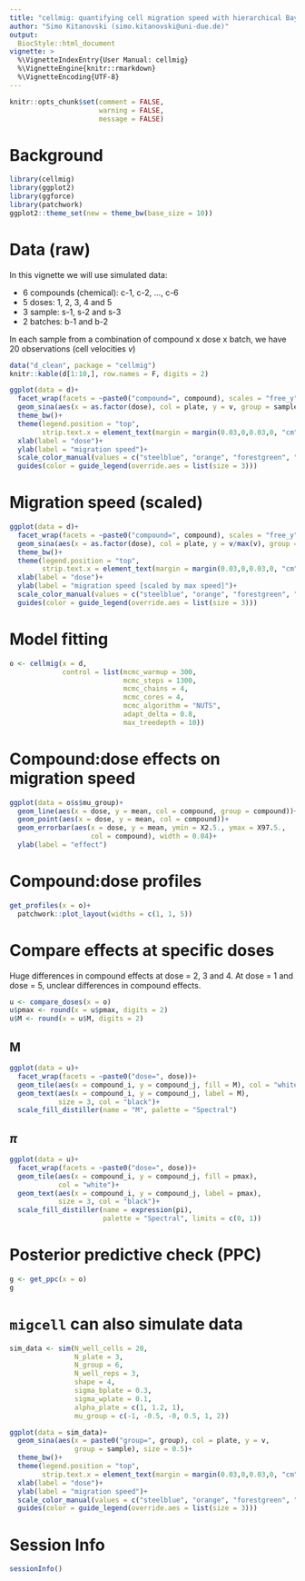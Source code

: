 ```yaml
---
title: "cellmig: quantifying cell migration speed with hierarchical Bayesian models"
author: "Simo Kitanovski (simo.kitanovski@uni-due.de)"
output:
  BiocStyle::html_document
vignette: >
  %\VignetteIndexEntry{User Manual: cellmig}
  %\VignetteEngine{knitr::rmarkdown}
  %\VignetteEncoding{UTF-8}
---
```



```r
knitr::opts_chunk$set(comment = FALSE, 
                      warning = FALSE, 
                      message = FALSE)
```


# Background

```r
library(cellmig)
library(ggplot2)
library(ggforce)
library(patchwork)
ggplot2::theme_set(new = theme_bw(base_size = 10))
```


# Data (raw)
In this vignette we will use simulated data: 
  
  * 6 compounds (chemical): c-1, c-2, ..., c-6
  * 5 doses: 1, 2, 3, 4 and 5
  * 3 sample: s-1, s-2 and s-3
  * 2 batches: b-1 and b-2

In each sample from a combination of compound x dose x batch, we have 
20 observations (cell velocities $v$)

```r
data("d_clean", package = "cellmig")
knitr::kable(d[1:10,], row.names = F, digits = 2)
```

```r
ggplot(data = d)+
  facet_wrap(facets = ~paste0("compound=", compound), scales = "free_y", ncol = 2)+
  geom_sina(aes(x = as.factor(dose), col = plate, y = v, group = sample), size = 0.5)+
  theme_bw()+
  theme(legend.position = "top",
        strip.text.x = element_text(margin = margin(0.03,0,0.03,0, "cm")))+
  xlab(label = "dose")+
  ylab(label = "migration speed")+
  scale_color_manual(values = c("steelblue", "orange", "forestgreen", "purple"))+
  guides(color = guide_legend(override.aes = list(size = 3)))
```


# Migration speed (scaled)

```r
ggplot(data = d)+
  facet_wrap(facets = ~paste0("compound=", compound), scales = "free_y", ncol = 2)+
  geom_sina(aes(x = as.factor(dose), col = plate, y = v/max(v), group = sample), size = 0.5)+
  theme_bw()+
  theme(legend.position = "top",
        strip.text.x = element_text(margin = margin(0.03,0,0.03,0, "cm")))+
  xlab(label = "dose")+
  ylab(label = "migration speed [scaled by max speed]")+
  scale_color_manual(values = c("steelblue", "orange", "forestgreen", "purple"))+
  guides(color = guide_legend(override.aes = list(size = 3)))
```


# Model fitting

```r
o <- cellmig(x = d,
             control = list(mcmc_warmup = 300,
                            mcmc_steps = 1300,
                            mcmc_chains = 4,
                            mcmc_cores = 4,
                            mcmc_algorithm = "NUTS",
                            adapt_delta = 0.8,
                            max_treedepth = 10))
```


# Compound:dose effects on migration speed

```r
ggplot(data = o$s$mu_group)+
  geom_line(aes(x = dose, y = mean, col = compound, group = compound))+
  geom_point(aes(x = dose, y = mean, col = compound))+
  geom_errorbar(aes(x = dose, y = mean, ymin = X2.5., ymax = X97.5., 
                    col = compound), width = 0.04)+
  ylab(label = "effect")
```



# Compound:dose profiles

```r
get_profiles(x = o)+
  patchwork::plot_layout(widths = c(1, 1, 5))
```




# Compare effects at specific doses
Huge differences in compound effects at dose = 2, 3 and 4. At dose = 1 and 
dose = 5, unclear differences in compound effects.

```r
u <- compare_doses(x = o)
u$pmax <- round(x = u$pmax, digits = 2)
u$M <- round(x = u$M, digits = 2)
```


## M

```r
ggplot(data = u)+
  facet_wrap(facets = ~paste0("dose=", dose))+
  geom_tile(aes(x = compound_i, y = compound_j, fill = M), col = "white")+
  geom_text(aes(x = compound_i, y = compound_j, label = M), 
            size = 3, col = "black")+
  scale_fill_distiller(name = "M", palette = "Spectral")
```


## $\pi$

```r
ggplot(data = u)+
  facet_wrap(facets = ~paste0("dose=", dose))+
  geom_tile(aes(x = compound_i, y = compound_j, fill = pmax), 
            col = "white")+
  geom_text(aes(x = compound_i, y = compound_j, label = pmax), 
            size = 3, col = "black")+
  scale_fill_distiller(name = expression(pi), 
                       palette = "Spectral", limits = c(0, 1))
```




# Posterior predictive check (PPC)

```r
g <- get_ppc(x = o)
g
```


# `migcell` can also simulate data

```r
sim_data <- sim(N_well_cells = 20, 
                N_plate = 3,
                N_group = 6,
                N_well_reps = 3,
                shape = 4,
                sigma_bplate = 0.3,
                sigma_wplate = 0.1,
                alpha_plate = c(1, 1.2, 1),
                mu_group = c(-1, -0.5, -0, 0.5, 1, 2))
```

```r
ggplot(data = sim_data)+
  geom_sina(aes(x = paste0("group=", group), col = plate, y = v, 
                group = sample), size = 0.5)+
  theme_bw()+
  theme(legend.position = "top",
        strip.text.x = element_text(margin = margin(0.03,0,0.03,0, "cm")))+
  xlab(label = "dose")+
  ylab(label = "migration speed")+
  scale_color_manual(values = c("steelblue", "orange", "forestgreen", "purple"))+
  guides(color = guide_legend(override.aes = list(size = 3)))
```



# Session Info

```r
sessionInfo()
```

